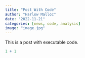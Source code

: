 ```yaml
---
title: "Post With Code"
author: "Harlow Malloc"
date: "2022-11-21"
categories: [news, code, analysis]
image: "image.jpg"
---
```


This is a post with executable code.

```r
1 + 1
```
